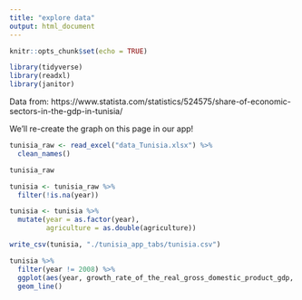 ```yaml
---
title: "explore data"
output: html_document
---
```


```r
knitr::opts_chunk$set(echo = TRUE)

library(tidyverse)
library(readxl)
library(janitor)
```

Data from: https://www.statista.com/statistics/524575/share-of-economic-sectors-in-the-gdp-in-tunisia/

We'll re-create the graph on this page in our app!

```r
tunisia_raw <- read_excel("data_Tunisia.xlsx") %>% 
  clean_names()

tunisia_raw
```

```r
tunisia <- tunisia_raw %>% 
  filter(!is.na(year))

tunisia <- tunisia %>% 
  mutate(year = as.factor(year),
         agriculture = as.double(agriculture))

write_csv(tunisia, "./tunisia_app_tabs/tunisia.csv")
```


```r
tunisia %>% 
  filter(year != 2008) %>% 
  ggplot(aes(year, growth_rate_of_the_real_gross_domestic_product_gdp, group = 1)) +
  geom_line() 
```

